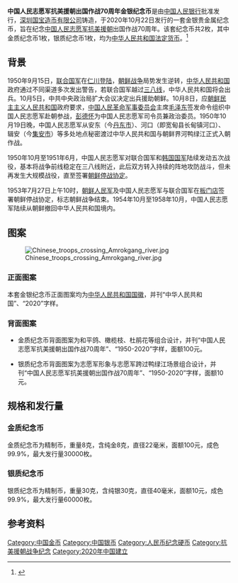 {{Infobox coin
|面额=中国人民志愿军抗美援朝出国作战70周年金质纪念币
|国家=中国
|价值=100元
|单位=人民币
|直径=22|
重量=8
|形狀=圆形
|材料=[[金|纯金]]，成色99.9%
|铸造年份=2020年
|Obverse=2020_China_Gold_Coin_70th_Anniversary_of_People's_Volunteer_Army_Entering_Korea_(A).jpg
|正面图案=中华人民共和国国徽，并刊“中华人民共和国”“2020”字样
|Reverse=2020_China_Gold_Coin_70th_Anniversary_of_People's_Volunteer_Army_Entering_Korea_(B).jpg
|背面图案=和平鸽、橄榄枝、杜鹃花等组合设计，并刊“中国人民志愿军抗美援朝出国作战70周年”、“1950-2020”字样及面额
}}

{{Infobox coin
|面额=中国人民志愿军抗美援朝出国作战70周年银质纪念币
|国家=中国
|价值=10元
|单位=人民币
|直径=40
|重量=30
|形狀=圆形
|材料=[[银|纯银]]，成色99.9%
|铸造年份=2020年
|Obverse=2020_China_Silver_Coin_70th_Anniversary_of_People's_Volunteer_Army_Entering_Korea_(A).jpg
|正面图案=中华人民共和国国徽，并刊“中华人民共和国”“2020”字样
|Reverse=2020_China_Silver_Coin_70th_Anniversary_of_People's_Volunteer_Army_Entering_Korea_(B).jpg
|背面图案=志愿军形象与志愿军跨过鸭绿江场景组合设计，并刊“中国人民志愿军抗美援朝出国作战70周年”、“1950-2020”字样及面额
}}

{{Refimprove|time=2020-11-06T04:40:05+00:00}}
'''中国人民志愿军抗美援朝出国作战70周年金银纪念币'''是由[[中国人民银行|中国人民银行]]批准发行，[[深圳国宝造币|深圳国宝造币有限公司]]铸造，于2020年10月22日发行的一套金银贵金属纪念币，旨在纪念[[中国人民志愿军|中国人民志愿军]][[抗美援朝|抗美援朝]]出国作战70周年。该套纪念币共2枚，其中金质纪念币1枚，银质纪念币1枚，均为[[中华人民共和国|中华人民共和国]][[法定货币|法定货币]]。<ref>{{Cite web|url=http://www.pbc.gov.cn/goutongjiaoliu/113456/113469/4111694/index.html|title=中国人民银行公告〔2020〕第13号|date=2020-10-19|publisher=[[中国人民银行|中国人民银行]]|archiveurl=https://web.archive.org/web/20201106013249/http://www.pbc.gov.cn/goutongjiaoliu/113456/113469/4111694/index.html|archivedate=2020-11-06|dead-url=no|accessdate=2020-11-06}}</ref>

==背景==
{{further|朝鲜战争#中国人民志愿军参战}}

1950年9月15日，[[联合国军_(朝鲜战争)|联合国军]]在[[仁川登陆|仁川登陆]]，[[朝鲜战争|朝鲜战争]]局势发生逆转，[[中华人民共和国|中华人民共和国]]政府通过不同渠道多次发出警告，若联合国军越过[[三八线|三八线]]，中华人民共和国将会出兵。10月5日，中共中央政治局扩大会议决定出兵援助朝鲜。10月8日，应[[朝鲜民主主义人民共和国|朝鲜民主主义人民共和国]]政府要求，[[中国人民革命军事委员会|中国人民革命军事委员会]]主席[[毛泽东|毛泽东]]签发命令组织中国人民志愿军赴朝参战，[[彭德怀|彭德怀]]为中国人民志愿军司令员兼政治委员。1950年10月19日晚，中国人民志愿军从安东（今[[丹东市|丹东市]]）、河口（即宽甸县长甸镇河口）、辑安（今[[集安市|集安市]]）等多处地点秘密渡过中华人民共和国与朝鲜界河鸭绿江正式入朝作战。

1950年10月至1951年6月，中国人民志愿军对联合国军和[[韩国国军|韩国国军]]陆续发动五次战役，基本将战争前线稳定在三八线附近，此后双方转入持续的阵地攻防战斗，但未再发生大规模战役，直至签署[[朝鲜停战协定|朝鲜停战协定]]。

1953年7月27日上午10时，[[朝鲜人民军|朝鲜人民军]]及中国人民志愿军与联合国军在[[板门店|板门店]]签署朝鲜停战协定，标志朝鲜战争结束。1954年10月至1958年10月，中国人民志愿军陆续从朝鲜撤回中华人民共和国境内。

==图案==
[[File:Chinese_troops_crossing_Amrokgang_river.jpg|thumb]]
===正面图案===
本套金银纪念币正面图案均为[[中华人民共和国国徽|中华人民共和国国徽]]，并刊“中华人民共和国”、“2020”字样。

===背面图案===
*金质纪念币背面图案为和平鸽、橄榄枝、杜鹃花等组合设计，并刊“中国人民志愿军抗美援朝出国作战70周年”、“1950-2020”字样，面额100元。

*银质纪念币背面图案为志愿军形象与志愿军跨过鸭绿江场景组合设计，并刊“中国人民志愿军抗美援朝出国作战70周年”、“1950-2020”字样，面额10元。

==规格和发行量==
===金质纪念币===
金质纪念币为精制币，重量8克，含纯金8克，直径22毫米，面额100元，成色99.9%，最大发行量30000枚。

===银质纪念币===
银质纪念币为精制币，重量30克，含纯银30克，直径40毫米，面额10元，成色99.9%，最大发行量60000枚。

==参考资料==
{{Reflist|30em}}
{{中华人民共和国贵金属纪念币_(2020年代)}}

[[Category:中国金币|Category:中国金币]]
[[Category:中国银币|Category:中国银币]]
[[Category:人民币纪念硬币|Category:人民币纪念硬币]]
[[Category:抗美援朝战争纪念|Category:抗美援朝战争纪念]]
[[Category:2020年中国建立|Category:2020年中国建立]]